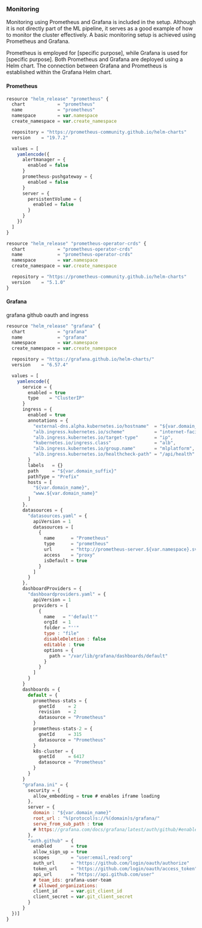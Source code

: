 ### Monitoring

Monitoring using Prometheus and Grafana is included in the setup. Although it is not directly part of the ML pipeline, it serves as a good example of how to monitor the cluster effectively. A basic monitoring setup is achieved using Prometheus and Grafana.

Prometheus is employed for [specific purpose], while Grafana is used for [specific purpose]. Both Prometheus and Grafana are deployed using a Helm chart. The connection between Grafana and Prometheus is established within the Grafana Helm chart.

#### Prometheus

\footnotesize
```javascript
resource "helm_release" "prometheus" {
  chart            = "prometheus"
  name             = "prometheus"
  namespace        = var.namespace
  create_namespace = var.create_namespace

  repository = "https://prometheus-community.github.io/helm-charts"
  version    = "19.7.2"

  values = [
    yamlencode({
      alertmanager = {
        enabled = false
      }
      prometheus-pushgateway = {
        enabled = false
      }
      server = {
        persistentVolume = {
          enabled = false
        }
      }
    })
  ]
}

resource "helm_release" "prometheus-operator-crds" {
  chart            = "prometheus-operator-crds"
  name             = "prometheus-operator-crds"
  namespace        = var.namespace
  create_namespace = var.create_namespace

  repository = "https://prometheus-community.github.io/helm-charts"
  version    = "5.1.0"
}
```
\normalsize

#### Grafana

grafana github oauth and ingress

\footnotesize
```javascript
resource "helm_release" "grafana" {
  chart            = "grafana"
  name             = "grafana"
  namespace        = var.namespace
  create_namespace = var.create_namespace

  repository = "https://grafana.github.io/helm-charts/"
  version    = "6.57.4"

  values = [
    yamlencode({
      service = {
        enabled = true
        type    = "ClusterIP"
      }
      ingress = {
        enabled = true
        annotations = {
          "external-dns.alpha.kubernetes.io/hostname"  = "${var.domain_name}",
          "alb.ingress.kubernetes.io/scheme"           = "internet-facing",
          "alb.ingress.kubernetes.io/target-type"      = "ip",
          "kubernetes.io/ingress.class"                = "alb",
          "alb.ingress.kubernetes.io/group.name"       = "mlplatform",
          "alb.ingress.kubernetes.io/healthcheck-path" = "/api/health"
        }
        labels   = {}
        path     = "${var.domain_suffix}"
        pathType = "Prefix"
        hosts = [
          "${var.domain_name}",
          "www.${var.domain_name}"
        ]
      },
      datasources = {
        "datasources.yaml" = {
          apiVersion = 1
          datasources = [
            {
              name      = "Prometheus"
              type      = "prometheus"
              url       = "http://prometheus-server.${var.namespace}.svc.cluster.local"
              access    = "proxy"
              isDefault = true
            }
          ]
        }
      },
      dashboardProviders = {
        "dashboardproviders.yaml" = {
          apiVersion = 1
          providers = [
            {
              name   = "'default'"
              orgId  = 1
              folder = "''"
              type : "file"
              disableDeletion : false
              editable : true
              options = {
                path = "/var/lib/grafana/dashboards/default"
              }
            }
          ]
        }
      }
      dashboards = {
        default = {
          prometheus-stats = {
            gnetId     = 2
            revision   = 2
            datasource = "Prometheus"
          }
          prometheus-stats-2 = {
            gnetId     = 315
            datasource = "Prometheus"
          }
          k8s-cluster = {
            gnetId     = 6417
            datasource = "Prometheus"
          }
        }
      }
      "grafana.ini" = {
        security = {
          allow_embedding = true # enables iframe loading
        },
        server = {
          domain : "${var.domain_name}"
          root_url : "%(protocol)s://%(domain)s/grafana/"
          serve_from_sub_path : true
          # https://grafana.com/docs/grafana/latest/auth/github/#enable-github-in-grafana
        },
        "auth.github" = {
          enabled       = true
          allow_sign_up = true
          scopes        = "user:email,read:org"
          auth_url      = "https://github.com/login/oauth/authorize"
          token_url     = "https://github.com/login/oauth/access_token"
          api_url       = "https://api.github.com/user"
          # team_ids: grafana-user-team
          # allowed_organizations:
          client_id     = var.git_client_id
          client_secret = var.git_client_secret
        }
      }
  })]
}
```
\normalsize



